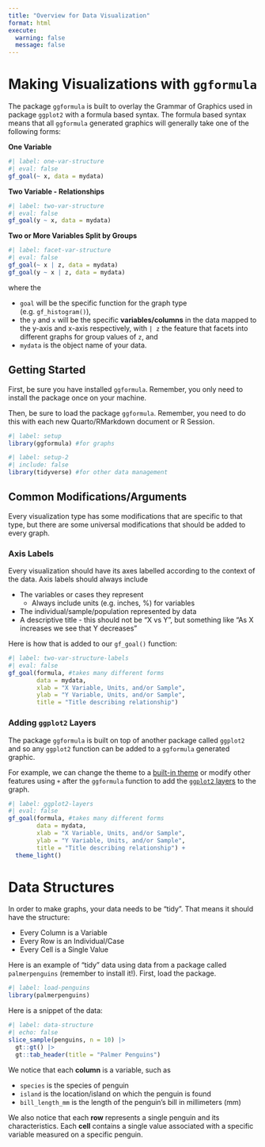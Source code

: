 ```yaml
---
title: "Overview for Data Visualization"
format: html
execute: 
  warning: false
  message: false
---
```


# Making Visualizations with `ggformula`

The package `ggformula` is built to overlay the Grammar of Graphics used in package `ggplot2` with a formula based syntax. The formula based syntax means that all `ggformula` generated graphics will generally take one of the following forms:

**One Variable**

```r
#| label: one-var-structure
#| eval: false
gf_goal(~ x, data = mydata)
```

**Two Variable - Relationships**

```r
#| label: two-var-structure
#| eval: false
gf_goal(y ~ x, data = mydata)
```

**Two or More Variables Split by Groups**

```r
#| label: facet-var-structure
#| eval: false
gf_goal(~ x | z, data = mydata)
gf_goal(y ~ x | z, data = mydata)
```

where the

-   `goal` will be the specific function for the graph type (e.g. `gf_histogram()`),
-   the `y` and `x` will be the specific **variables/columns** in the data mapped to the y-axis and x-axis respectively, with `| z` the feature that facets into different graphs for group values of `z`, and
-   `mydata` is the object name of your data.

## Getting Started

First, be sure you have installed `ggformula`. Remember, you only need to install the package once on your machine.

Then, be sure to load the package `ggformula`. Remember, you need to do this with each new Quarto/RMarkdown document or R Session.

```r
#| label: setup
library(ggformula) #for graphs
```

```r
#| label: setup-2
#| include: false
library(tidyverse) #for other data management
```

## Common Modifications/Arguments

Every visualization type has some modifications that are specific to that type, but there are some universal modifications that should be added to every graph.

### Axis Labels

Every visualization should have its axes labelled according to the context of the data. Axis labels should always include

-   The variables or cases they represent
    -   Always include units (e.g. inches, %) for variables\
-   The individual/sample/population represented by data\
-   A descriptive title - this should not be "X vs Y", but something like "As X increases we see that Y decreases"

Here is how that is added to our `gf_goal()` function:

```r
#| label: two-var-structure-labels
#| eval: false
gf_goal(formula, #takes many different forms 
        data = mydata,
        xlab = "X Variable, Units, and/or Sample",
        ylab = "Y Variable, Units, and/or Sample",
        title = "Title describing relationship")
```

### Adding `ggplot2` Layers

The package `ggformula` is built on top of another package called `ggplot2` and so any `ggplot2` function can be added to a `ggformula` generated graphic. 

For example, we can change the theme to a [built-in theme](https://ggplot2.tidyverse.org/reference/ggtheme.html) or modify other features using `+` after the `ggformula` function to add the [`ggplot2` layers](https://ggplot2.tidyverse.org/) to the graph.

```r
#| label: ggplot2-layers
#| eval: false
gf_goal(formula, #takes many different forms 
        data = mydata,
        xlab = "X Variable, Units, and/or Sample",
        ylab = "Y Variable, Units, and/or Sample",
        title = "Title describing relationship") +
  theme_light()
```


# Data Structures

In order to make graphs, your data needs to be "tidy". That means it should have the structure:

-   Every Column is a Variable\
-   Every Row is an Individual/Case\
-   Every Cell is a Single Value

Here is an example of "tidy" data using data from a package called `palmerpenguins` (remember to install it!). First, load the package.

```r
#| label: load-penguins
library(palmerpenguins)
```

Here is a snippet of the data:

```r
#| label: data-structure 
#| echo: false
slice_sample(penguins, n = 10) |> 
  gt::gt() |> 
  gt::tab_header(title = "Palmer Penguins")
```

We notice that each **column** is a variable, such as

-   `species` is the species of penguin\
-   `island` is the location/island on which the penguin is found\
-   `bill_length_mm` is the length of the penguin's bill in millimeters (mm)

We also notice that each **row** represents a single penguin and its characteristics. Each **cell** contains a single value associated with a specific variable measured on a specific penguin.

